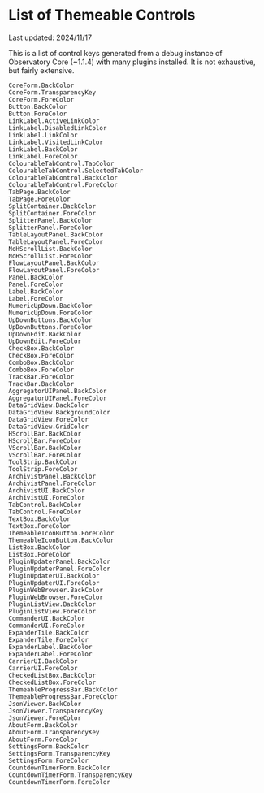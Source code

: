 # List of Themeable Controls

Last updated: 2024/11/17

This is a list of control keys generated from a debug instance of Observatory Core (~1.1.4) with many plugins installed. It is not exhaustive, but fairly extensive.

```
CoreForm.BackColor
CoreForm.TransparencyKey
CoreForm.ForeColor
Button.BackColor
Button.ForeColor
LinkLabel.ActiveLinkColor
LinkLabel.DisabledLinkColor
LinkLabel.LinkColor
LinkLabel.VisitedLinkColor
LinkLabel.BackColor
LinkLabel.ForeColor
ColourableTabControl.TabColor
ColourableTabControl.SelectedTabColor
ColourableTabControl.BackColor
ColourableTabControl.ForeColor
TabPage.BackColor
TabPage.ForeColor
SplitContainer.BackColor
SplitContainer.ForeColor
SplitterPanel.BackColor
SplitterPanel.ForeColor
TableLayoutPanel.BackColor
TableLayoutPanel.ForeColor
NoHScrollList.BackColor
NoHScrollList.ForeColor
FlowLayoutPanel.BackColor
FlowLayoutPanel.ForeColor
Panel.BackColor
Panel.ForeColor
Label.BackColor
Label.ForeColor
NumericUpDown.BackColor
NumericUpDown.ForeColor
UpDownButtons.BackColor
UpDownButtons.ForeColor
UpDownEdit.BackColor
UpDownEdit.ForeColor
CheckBox.BackColor
CheckBox.ForeColor
ComboBox.BackColor
ComboBox.ForeColor
TrackBar.ForeColor
TrackBar.BackColor
AggregatorUIPanel.BackColor
AggregatorUIPanel.ForeColor
DataGridView.BackColor
DataGridView.BackgroundColor
DataGridView.ForeColor
DataGridView.GridColor
HScrollBar.BackColor
HScrollBar.ForeColor
VScrollBar.BackColor
VScrollBar.ForeColor
ToolStrip.BackColor
ToolStrip.ForeColor
ArchivistPanel.BackColor
ArchivistPanel.ForeColor
ArchivistUI.BackColor
ArchivistUI.ForeColor
TabControl.BackColor
TabControl.ForeColor
TextBox.BackColor
TextBox.ForeColor
ThemeableIconButton.ForeColor
ThemeableIconButton.BackColor
ListBox.BackColor
ListBox.ForeColor
PluginUpdaterPanel.BackColor
PluginUpdaterPanel.ForeColor
PluginUpdaterUI.BackColor
PluginUpdaterUI.ForeColor
PluginWebBrowser.BackColor
PluginWebBrowser.ForeColor
PluginListView.BackColor
PluginListView.ForeColor
CommanderUI.BackColor
CommanderUI.ForeColor
ExpanderTile.BackColor
ExpanderTile.ForeColor
ExpanderLabel.BackColor
ExpanderLabel.ForeColor
CarrierUI.BackColor
CarrierUI.ForeColor
CheckedListBox.BackColor
CheckedListBox.ForeColor
ThemeableProgressBar.BackColor
ThemeableProgressBar.ForeColor
JsonViewer.BackColor
JsonViewer.TransparencyKey
JsonViewer.ForeColor
AboutForm.BackColor
AboutForm.TransparencyKey
AboutForm.ForeColor
SettingsForm.BackColor
SettingsForm.TransparencyKey
SettingsForm.ForeColor
CountdownTimerForm.BackColor
CountdownTimerForm.TransparencyKey
CountdownTimerForm.ForeColor
```
